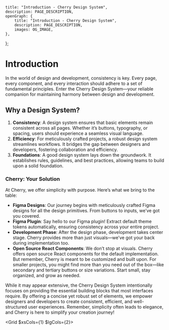
	title: "Introduction - Cherry Design System",
	description: PAGE_DESCRIPTION,
	openGraph: {
		title: "Introduction - Cherry Design System",
		description: PAGE_DESCRIPTION,
		images: OG_IMAGE,
	},
};

# Introduction

In the world of design and development, consistency is key. Every page, every component, and every interaction should adhere to a set of fundamental principles. Enter the Cherry Design System—your reliable companion for maintaining harmony between design and development.

## Why a Design System?

1. **Consistency**: A design system ensures that basic elements remain consistent across all pages. Whether it’s buttons, typography, or spacing, users should experience a seamless visual language.
2. **Efficiency**: For meticulously crafted projects, a robust design system streamlines workflows. It bridges the gap between designers and developers, fostering collaboration and efficiency.
3. **Foundations**: A good design system lays down the groundwork. It establishes rules, guidelines, and best practices, allowing teams to build upon a solid foundation.

### Cherry: Your Solution

At Cherry, we offer simplicity with purpose. Here’s what we bring to the table:

-   **Figma Designs**: Our journey begins with meticulously crafted Figma designs for all the design primitives. From buttons to inputs, we’ve got you covered.
-   **Figma Plugin**: Say hello to our Figma plugin! Extract default theme tokens automatically, ensuring consistency across your entire project.
-   **Development Phase**: After the design phase, development takes center stage. Cherry provides more than just visuals—we’ve got your back during implementation too.
-   **Open Source React Components**: We don’t stop at visuals. Cherry offers open source React components for the default implementation. But remember, Cherry is meant to be customized and built upon. For smaller projects, you might find more than you need out of the box—like secondary and tertiary buttons or size variations. Start small, stay organized, and grow as needed.

While it may appear extensive, the Cherry Design System intentionally focuses on providing the essential building blocks that most interfaces require. By offering a concise yet robust set of elements, we empower designers and developers to create consistent, efficient, and well-structured user experiences. Remember, simplicity often leads to elegance, and Cherry is here to simplify your creation journey!

<Grid $xsCols={1} $lgCols={2}>
	<Box title="Design" text="Start with design." href="/docs/design" />
	<Box title="Develop" text="Continue in code." href="/docs/develop" />
</Grid>
